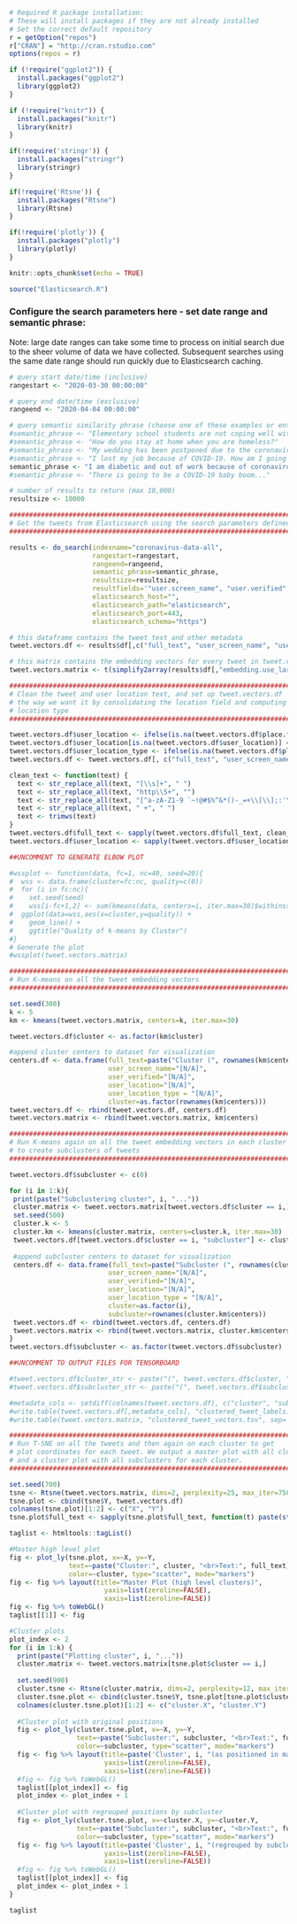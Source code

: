 
```r
# Required R package installation:
# These will install packages if they are not already installed
# Set the correct default repository
r = getOption("repos")
r["CRAN"] = "http://cran.rstudio.com"
options(repos = r)

if (!require("ggplot2")) {
  install.packages("ggplot2")
  library(ggplot2)
}

if (!require("knitr")) {
  install.packages("knitr")
  library(knitr)
}

if(!require('stringr')) {
  install.packages("stringr")
  library(stringr)
}

if(!require('Rtsne')) {
  install.packages("Rtsne")
  library(Rtsne)
}

if(!require('plotly')) {
  install.packages("plotly")
  library(plotly)
}

knitr::opts_chunk$set(echo = TRUE)

source("Elasticsearch.R")
```

### Configure the search parameters here - set date range and semantic phrase:

Note: large date ranges can take some time to process on initial search due to the sheer volume of data we have collected. Subsequent searches using the same date range should run quickly due to Elasticsearch caching.

```r
# query start date/time (inclusive)
rangestart <- "2020-03-30 00:00:00"

# query end date/time (exclusive)
rangeend <- "2020-04-04 00:00:00"

# query semantic similarity phrase (choose one of these examples or enter your own)
#semantic_phrase <- "Elementary school students are not coping well with distance learning."
#semantic_phrase <- "How do you stay at home when you are homeless?"
#semantic_phrase <- "My wedding has been postponed due to the coronavirus."
#semantic_phrase <- "I lost my job because of COVID-19. How am I going to be able to make rent?"
semantic_phrase <- "I am diabetic and out of work because of coronavirus. I am worried I won't be able to get insulin without insurance."
#semantic_phrase <- "There is going to be a COVID-19 baby boom..."

# number of results to return (max 10,000)
resultsize <- 10000
```

```r
###############################################################################
# Get the tweets from Elasticsearch using the search parameters defined above
###############################################################################

results <- do_search(indexname="coronavirus-data-all", 
                     rangestart=rangestart,
                     rangeend=rangeend,
                     semantic_phrase=semantic_phrase,
                     resultsize=resultsize,
                     resultfields='"user.screen_name", "user.verified", "user.location", "place.full_name", "place.country", "text", "extended_tweet.full_text", "embedding.use_large.primary"',
                     elasticsearch_host="",
                     elasticsearch_path="elasticsearch",
                     elasticsearch_port=443,
                     elasticsearch_schema="https")

# this dataframe contains the tweet text and other metadata
tweet.vectors.df <- results$df[,c("full_text", "user_screen_name", "user_verified", "user_location", "place.country", "place.full_name")]

# this matrix contains the embedding vectors for every tweet in tweet.vectors.df
tweet.vectors.matrix <- t(simplify2array(results$df[,"embedding.use_large.primary"]))
```

```r
###############################################################################
# Clean the tweet and user location text, and set up tweet.vectors.df 
# the way we want it by consolidating the location field and computing
# location type
###############################################################################

tweet.vectors.df$user_location <- ifelse(is.na(tweet.vectors.df$place.full_name), tweet.vectors.df$user_location, paste(tweet.vectors.df$place.full_name, tweet.vectors.df$place.country, sep=", "))
tweet.vectors.df$user_location[is.na(tweet.vectors.df$user_location)] <- ""
tweet.vectors.df$user_location_type <- ifelse(is.na(tweet.vectors.df$place.full_name), "User", "Place")
tweet.vectors.df <- tweet.vectors.df[, c("full_text", "user_screen_name", "user_verified", "user_location", "user_location_type")]

clean_text <- function(text) {
  text <- str_replace_all(text, "[\\s]+", " ")
  text <- str_replace_all(text, "http\\S+", "")
  text <- str_replace_all(text, "[^a-zA-Z1-9 `~!@#$%^&*()-_=+\\[\\];:'\",./?’]", "")
  text <- str_replace_all(text, " +", " ")
  text <- trimws(text)
}
tweet.vectors.df$full_text <- sapply(tweet.vectors.df$full_text, clean_text)
tweet.vectors.df$user_location <- sapply(tweet.vectors.df$user_location, clean_text)
```

```r
##UNCOMMENT TO GENERATE ELBOW PLOT

#wssplot <- function(data, fc=1, nc=40, seed=20){
#  wss <- data.frame(cluster=fc:nc, quality=c(0))
#  for (i in fc:nc){
#    set.seed(seed)
#    wss[i-fc+1,2] <- sum(kmeans(data, centers=i, iter.max=30)$withinss)}
#  ggplot(data=wss,aes(x=cluster,y=quality)) + 
#    geom_line() + 
#    ggtitle("Quality of k-means by Cluster")
#}
# Generate the plot
#wssplot(tweet.vectors.matrix)
```

```r
###############################################################################
# Run K-means on all the tweet embedding vectors
###############################################################################

set.seed(300)
k <- 5
km <- kmeans(tweet.vectors.matrix, centers=k, iter.max=30)

tweet.vectors.df$cluster <- as.factor(km$cluster)

#append cluster centers to dataset for visualization
centers.df <- data.frame(full_text=paste("Cluster (", rownames(km$centers), ") Center", sep=""),
                         user_screen_name="[N/A]",
                         user_verified="[N/A]",
                         user_location="[N/A]",
                         user_location_type = "[N/A]",
                         cluster=as.factor(rownames(km$centers)))
tweet.vectors.df <- rbind(tweet.vectors.df, centers.df)
tweet.vectors.matrix <- rbind(tweet.vectors.matrix, km$centers)
```

```r
###############################################################################
# Run K-means again on all the tweet embedding vectors in each cluster
# to create subclusters of tweets
###############################################################################

tweet.vectors.df$subcluster <- c(0)

for (i in 1:k){
 print(paste("Subclustering cluster", i, "..."))
 cluster.matrix <- tweet.vectors.matrix[tweet.vectors.df$cluster == i,]
 set.seed(500)
 cluster.k <- 5
 cluster.km <- kmeans(cluster.matrix, centers=cluster.k, iter.max=30)
 tweet.vectors.df[tweet.vectors.df$cluster == i, "subcluster"] <- cluster.km$cluster
 
 #append subcluster centers to dataset for visualization
 centers.df <- data.frame(full_text=paste("Subcluster (", rownames(cluster.km$centers), ") Center", sep=""),
                         user_screen_name="[N/A]",
                         user_verified="[N/A]",
                         user_location="[N/A]",
                         user_location_type = "[N/A]",
                         cluster=as.factor(i),
                         subcluster=rownames(cluster.km$centers))
 tweet.vectors.df <- rbind(tweet.vectors.df, centers.df)
 tweet.vectors.matrix <- rbind(tweet.vectors.matrix, cluster.km$centers)
}
tweet.vectors.df$subcluster <- as.factor(tweet.vectors.df$subcluster)
```

```r
##UNCOMMENT TO OUTPUT FILES FOR TENSORBOARD

#tweet.vectors.df$cluster_str <- paste("(", tweet.vectors.df$cluster, ")", sep="")
#tweet.vectors.df$subcluster_str <- paste("(", tweet.vectors.df$subcluster, ")", sep="")

#metadata_cols <- setdiff(colnames(tweet.vectors.df), c("cluster", "subcluster"))
#write.table(tweet.vectors.df[,metadata_cols], "clustered_tweet_labels.tsv", sep='\t', row.names = FALSE)
#write.table(tweet.vectors.matrix, "clustered_tweet_vectors.tsv", sep='\t', row.names = FALSE, col.names = FALSE)
```

```r
###############################################################################
# Run T-SNE on all the tweets and then again on each cluster to get
# plot coordinates for each tweet. We output a master plot with all clusters
# and a cluster plot with all subclusters for each cluster.
###############################################################################

set.seed(700)
tsne <- Rtsne(tweet.vectors.matrix, dims=2, perplexity=25, max_iter=750, check_duplicates=FALSE)
tsne.plot <- cbind(tsne$Y, tweet.vectors.df)
colnames(tsne.plot)[1:2] <- c("X", "Y")
tsne.plot$full_text <- sapply(tsne.plot$full_text, function(t) paste(strwrap(t ,width=60), collapse="<br>"))

taglist <- htmltools::tagList()

#Master high level plot
fig <- plot_ly(tsne.plot, x=~X, y=~Y, 
               text=~paste("Cluster:", cluster, "<br>Text:", full_text), 
               color=~cluster, type="scatter", mode="markers")
fig <- fig %>% layout(title="Master Plot (high level clusters)", 
                        yaxis=list(zeroline=FALSE), 
                        xaxis=list(zeroline=FALSE))
fig <- fig %>% toWebGL()
taglist[[1]] <- fig

#Cluster plots
plot_index <- 2
for (i in 1:k) {
  print(paste("Plotting cluster", i, "..."))
  cluster.matrix <- tweet.vectors.matrix[tsne.plot$cluster == i,]
  
  set.seed(900)
  cluster.tsne <- Rtsne(cluster.matrix, dims=2, perplexity=12, max_iter=500, check_duplicates=FALSE)
  cluster.tsne.plot <- cbind(cluster.tsne$Y, tsne.plot[tsne.plot$cluster == i,])
  colnames(cluster.tsne.plot)[1:2] <- c("cluster.X", "cluster.Y")
  
  #Cluster plot with original positions
  fig <- plot_ly(cluster.tsne.plot, x=~X, y=~Y, 
                 text=~paste("Subcluster:", subcluster, "<br>Text:", full_text), 
                 color=~subcluster, type="scatter", mode="markers")
  fig <- fig %>% layout(title=paste('Cluster', i, "(as positioned in master plot)"), 
                        yaxis=list(zeroline=FALSE), 
                        xaxis=list(zeroline=FALSE))
  #fig <- fig %>% toWebGL()
  taglist[[plot_index]] <- fig
  plot_index <- plot_index + 1
  
  #Cluster plot with regrouped positions by subcluster
  fig <- plot_ly(cluster.tsne.plot, x=~cluster.X, y=~cluster.Y, 
                 text=~paste("Subcluster:", subcluster, "<br>Text:", full_text), 
                 color=~subcluster, type="scatter", mode="markers")
  fig <- fig %>% layout(title=paste('Cluster', i, "(regrouped by subcluster)"), 
                        yaxis=list(zeroline=FALSE), 
                        xaxis=list(zeroline=FALSE))
  #fig <- fig %>% toWebGL()
  taglist[[plot_index]] <- fig
  plot_index <- plot_index + 1
}

taglist
```